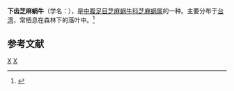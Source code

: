{{Speciesbox 
| taxon = Diplommatina inferocusps
| authority = Lee et Wu, 2005
}}
'''下齿芝麻蜗牛'''（学名：''{{lang|la|Diplommatina inferocusps}}''），是[[中腹足目|中腹足目]][[芝麻蜗牛科|芝麻蜗牛科]][[芝麻蜗属|芝麻蜗属]]的一种。主要分布于[[台湾|台湾]]，常栖息在森林下的落叶中。<ref>{{cite web|url=http://shell.sinica.edu.tw/chinese/shellbase_detail.php?science_no=3331|title=国际贝库：下齿芝麻蜗牛|publisher=台湾贝类资料库|accessdate=2009-08-11|archive-date=2016-03-04|archive-url=https://web.archive.org/web/20160304130722/http://shell.sinica.edu.tw/chinese/shellbase_detail.php?science_no=3331|dead-url=no}}</ref>

== 参考文献 ==
{{reflist|2}}

{{Taxonbar}}
[[Category:2005年描述的动物|X]]
[[Category:芝麻蝸牛屬|X]]